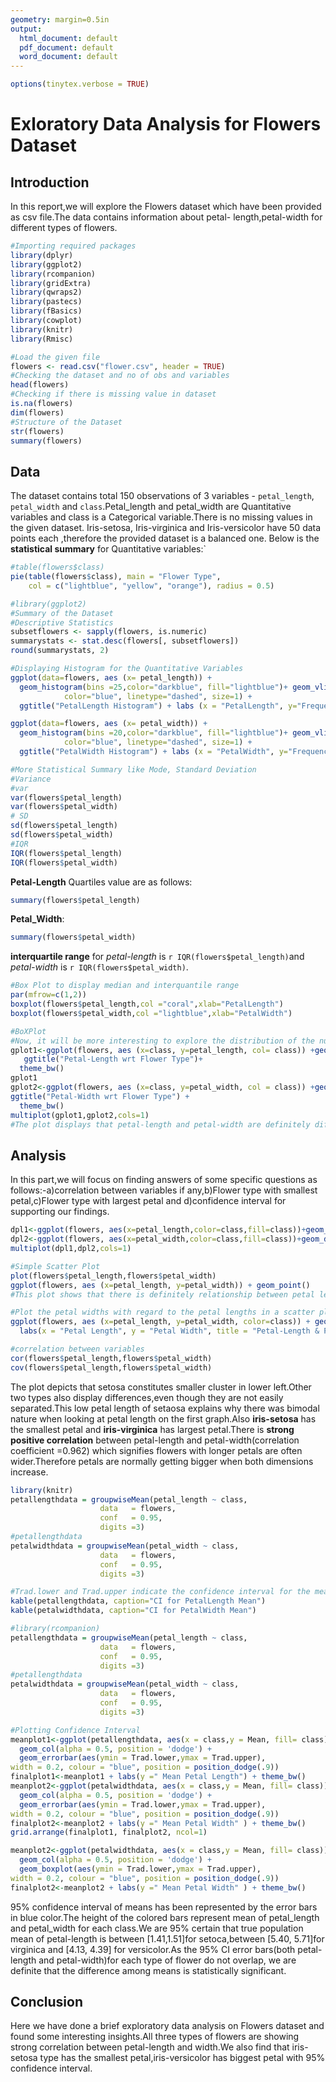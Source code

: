 ```yaml
---
geometry: margin=0.5in
output:
  html_document: default
  pdf_document: default
  word_document: default
---
```


```r
options(tinytex.verbose = TRUE)
```
# Exloratory Data Analysis for Flowers Dataset

## Introduction
In this report,we will explore the Flowers dataset which have been provided as csv file.The data contains information about petal- length,petal-width for different types of flowers.
```r
#Importing required packages
library(dplyr)
library(ggplot2)
library(rcompanion)
library(gridExtra)
library(qwraps2)
library(pastecs)
library(fBasics)
library(cowplot)
library(knitr)
library(Rmisc)

```
```r
#Load the given file
flowers <- read.csv("flower.csv", header = TRUE)
#Checking the dataset and no of obs and variables
head(flowers)
#Checking if there is missing value in dataset
is.na(flowers)
dim(flowers)
#Structure of the Dataset 
str(flowers)
summary(flowers)
```
## Data
The dataset contains total 150 observations of 3 variables - `petal_length`, `petal_width` and `class`.Petal_length and petal_width are Quantitative variables and class is a Categorical variable.There is no missing values in the given dataset. Iris-setosa, Iris-virginica and Iris-versicolor have 50 data points each ,therefore the provided dataset is a balanced one.
Below is the **statistical summary** for Quantitative variables:`
```r
#table(flowers$class)
pie(table(flowers$class), main = "Flower Type",
    col = c("lightblue", "yellow", "orange"), radius = 0.5)

```
```r
#library(ggplot2)
#Summary of the Dataset
#Descriptive Statistics
subsetflowers <- sapply(flowers, is.numeric)
summarystats <- stat.desc(flowers[, subsetflowers])
round(summarystats, 2)
```

```r
#Displaying Histogram for the Quantitative Variables
ggplot(data=flowers, aes (x= petal_length)) + 
  geom_histogram(bins =25,color="darkblue", fill="lightblue")+ geom_vline(aes(xintercept=mean(petal_length)),
            color="blue", linetype="dashed", size=1) +  
  ggtitle("PetalLength Histogram") + labs (x = "PetalLength", y="Frequency")

ggplot(data=flowers, aes (x= petal_width)) + 
  geom_histogram(bins =20,color="darkblue", fill="lightblue")+ geom_vline(aes(xintercept=mean(petal_width)),
            color="blue", linetype="dashed", size=1) +  
  ggtitle("PetalWidth Histogram") + labs (x = "PetalWidth", y="Frequency")

```

```r
#More Statistical Summary like Mode, Standard Deviation
#Variance
#var
var(flowers$petal_length)
var(flowers$petal_width)
# SD 
sd(flowers$petal_length)
sd(flowers$petal_width)
#IQR
IQR(flowers$petal_length)
IQR(flowers$petal_width)
```
**Petal-Length** Quartiles value are as follows:
```r
summary(flowers$petal_length)
```
**Petal_Width**:
```r
summary(flowers$petal_width)
```
**interquartile range** for *petal-length* is `r IQR(flowers$petal_length)`and *petal-width* is `r IQR(flowers$petal_width)`.
```r
#Box Plot to display median and interquantile range
par(mfrow=c(1,2))
boxplot(flowers$petal_length,col ="coral",xlab="PetalLength")
boxplot(flowers$petal_width,col ="lightblue",xlab="PetalWidth")
```
```r
#BoXPlot
#Now, it will be more interesting to explore the distribution of the numeric values considering three distinct types of flowers.
gplot1<-ggplot(flowers, aes (x=class, y=petal_length, col= class)) +geom_boxplot() +
   ggtitle("Petal-Length wrt Flower Type")+
  theme_bw()
gplot1
gplot2<-ggplot(flowers, aes (x=class, y=petal_width, col = class)) +geom_boxplot() +
ggtitle("Petal-Width wrt Flower Type") +
  theme_bw()
multiplot(gplot1,gplot2,cols=1)
#The plot displays that petal-length and petal-width are definitely different for each class of flowers.Also setosa type flowers have extremely low petal-lengths compared to the other species. This explains why there a bimodal nature while looking at petal-length at the initial histogram. 
```

## Analysis
In this part,we will focus on finding answers of some specific questions as follows:-a)correlation between variables if any,b)Flower type with smallest petal,c)Flower type with largest petal and d)confidence interval for supporting our findings.
```r
dpl1<-ggplot(flowers, aes(x=petal_length,color=class,fill=class))+geom_density(na.rm=TRUE, alpha=0.3)
dpl2<-ggplot(flowers, aes(x=petal_width,color=class,fill=class))+geom_density(na.rm=TRUE, alpha=0.3)
multiplot(dpl1,dpl2,cols=1)
```

```r
#Simple Scatter Plot
plot(flowers$petal_length,flowers$petal_width)
ggplot(flowers, aes (x=petal_length, y=petal_width)) + geom_point()
#This plot shows that there is definitely relationship between petal length and petal width.Also there aig.width=6re two different clusters.Now it will be interesting to find whether the small clusters actually represent one particular type of flowers.We can do that by adding the class in colorcoded information in the next section 
```

```r
#Plot the petal widths with regard to the petal lengths in a scatter plot visualizing the type of flower for each data point
ggplot(flowers, aes (x=petal_length, y=petal_width, color=class)) + geom_point() +
  labs(x = "Petal Length", y = "Petal Width", title = "Petal-Length & Petal-Width of Three Types of Flowers")
```
```r
#correlation between variables
cor(flowers$petal_length,flowers$petal_width)
cov(flowers$petal_length,flowers$petal_width)
```
The plot depicts that setosa constitutes smaller cluster in lower left.Other two types also display differences,even though they are not easily separated.This low petal length of setaosa explains why there was bimodal nature when looking at petal length on the first graph.Also **iris-setosa** has the smallest petal and **iris-virginica** has largest petal.There is **strong positive correlation** between petal-length and petal-width(correlation coefficient =0.962) which signifies flowers with longer petals are often wider.Therefore petals are normally getting bigger when both dimensions increase.

```r
library(knitr)
petallengthdata = groupwiseMean(petal_length ~ class,
                    data   = flowers,
                    conf   = 0.95,
                    digits =3)
#petallengthdata 
petalwidthdata = groupwiseMean(petal_width ~ class,
                    data   = flowers,
                    conf   = 0.95,
                    digits =3)

#Trad.lower and Trad.upper indicate the confidence interval for the mean of petal-length and petal-width
kable(petallengthdata, caption="CI for PetalLength Mean")
kable(petalwidthdata, caption="CI for PetalWidth Mean")
```

```r
#library(rcompanion)
petallengthdata = groupwiseMean(petal_length ~ class,
                    data   = flowers,
                    conf   = 0.95,
                    digits =3)
#petallengthdata 
petalwidthdata = groupwiseMean(petal_width ~ class,
                    data   = flowers,
                    conf   = 0.95,
                    digits =3)
```
```r
#Plotting Confidence Interval
meanplot1<-ggplot(petallengthdata, aes(x = class,y = Mean, fill= class))+
  geom_col(alpha = 0.5, position = 'dodge') + 
  geom_errorbar(aes(ymin = Trad.lower,ymax = Trad.upper),
width = 0.2, colour = "blue", position = position_dodge(.9)) 
finalplot1<-meanplot1 + labs(y =" Mean Petal Length") + theme_bw() 
meanplot2<-ggplot(petalwidthdata, aes(x = class,y = Mean, fill= class))+
  geom_col(alpha = 0.5, position = 'dodge') + 
  geom_errorbar(aes(ymin = Trad.lower,ymax = Trad.upper),
width = 0.2, colour = "blue", position = position_dodge(.9)) 
finalplot2<-meanplot2 + labs(y =" Mean Petal Width" ) + theme_bw()
grid.arrange(finalplot1, finalplot2, ncol=1)

meanplot2<-ggplot(petalwidthdata, aes(x = class,y = Mean, fill= class))+
  geom_col(alpha = 0.5, position = 'dodge') + 
  geom_boxplot(aes(ymin = Trad.lower,ymax = Trad.upper),
width = 0.2, colour = "blue", position = position_dodge(.9)) 
finalplot2<-meanplot2 + labs(y =" Mean Petal Width" ) + theme_bw()
```

95% confidence interval of means has been represented by the error bars in blue color.The height of the colored bars represent mean of petal_length and petal_width for each class.We are 95% certain that true population mean of petal-length is between [1.41,1.51]for setoca,between [5.40, 5.71]for virginica and [4.13, 4.39] for versicolor.As the 95% CI error bars(both petal-length and petal-width)for each type of flower do not overlap, we are definite that the difference among means is statistically significant.

## Conclusion
Here we have done a brief exploratory data analysis on Flowers dataset and found some interesting insights.All three types of flowers are showing strong correlation between petal-length and width.We also find that iris-setosa type has the smallest petal,iris-versicolor has biggest petal with 95% confidence interval.




